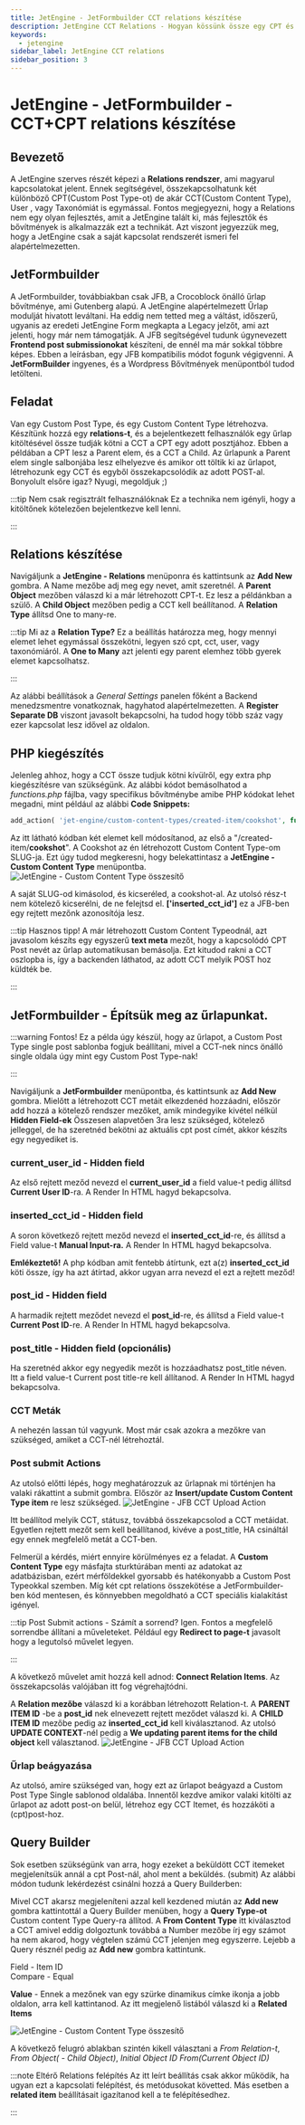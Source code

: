 ```yaml
---
title: JetEngine - JetFormbuilder CCT relations készítése 
description: JetEngine CCT Relations - Hogyan kössünk össze egy CPT és egy CCT a JetFormbuilder segítségével
keywords:
  - jetengine
sidebar_label: JetEngine CCT relations
sidebar_position: 3
---
```



# JetEngine - JetFormbuilder - CCT+CPT relations készítése

## Bevezető

A JetEngine szerves részét képezi a **Relations rendszer**, ami  magyarul kapcsolatokat jelent. Ennek segítségével, összekapcsolhatunk két különböző CPT(Custom Post Type-ot)
de akár CCT(Custom Content Type), User , vagy Taxonómiát is egymással. Fontos megjegyezni, hogy a Relations nem egy olyan fejlesztés, amit a JetEngine talált ki, más fejlesztők
és bővítmények is alkalmazzák ezt a technikát. Azt viszont jegyezzük meg, hogy a JetEngine csak a saját kapcsolat rendszerét ismeri fel alapértelmezetten.

## JetFormbuilder

A JetFormbuilder, továbbiakban csak JFB, a Crocoblock önálló űrlap bővítménye, ami Gutenberg alapú. A JetEngine alapértelmezett Űrlap modulját hivatott leváltani.
Ha eddig nem tetted meg a váltást, időszerű, ugyanis az eredeti JetEngine Form megkapta a Legacy jelzőt, ami azt jelenti, hogy már nem támogatják. A JFB segítségével
tudunk úgynevezett **Frontend post submissionokat** készíteni, de ennél ma már sokkal többre képes. Ebben a leírásban, egy JFB kompatibilis módot fogunk végigvenni.
A **JetFormBuilder** ingyenes, és a Wordpress Bővítmények menüpontból tudod letölteni.

<WPEmbed url="jetformbuilder" />


## Feladat

Van egy Custom Post Type, és egy Custom Content Type létrehozva. Készítünk hozzá egy **relations-t**, és a bejelentkezett felhasználók egy űrlap kitöltésével össze 
tudják kötni a CCT a CPT egy adott posztjához. Ebben a példában a CPT lesz a Parent elem, és a CCT a Child. Az űrlapunk a Parent elem single salbonjába lesz elhelyezve
és amikor ott töltik ki az űrlapot, létrehozunk egy CCT és egyből összekapcsolódik az adott POST-al. Bonyolult elsőre igaz? Nyugi, megoldjuk ;)

:::tip Nem csak regisztrált felhasználóknak
Ez a technika nem igényli, hogy a kitöltőnek kötelezően bejelentkezve kell lenni.

:::

## Relations készítése

Navigáljunk a **JetEngine - Relations** menüponra és kattintsunk az **Add New** gombra. A Name mezőbe adj meg egy nevet, amit szeretnél. A **Parent Object** mezőben
válaszd ki a már létrehozott CPT-t. Ez lesz a példánkban a szülő. A **Child Object** mezőben pedig a CCT kell beállítanod. A **Relation Type** állítsd One to many-re.

:::tip Mi az a **Relation Type?**
Ez a beállítás határozza meg, hogy mennyi elemet lehet egymással összekötni, legyen szó cpt, cct, user, vagy taxonómiáról. A **One to Many** azt jelenti
egy parent elemhez több gyerek elemet kapcsolhatsz. 

:::

Az alábbi beállítások a *General Settings* panelen főként a Backend menedzsmentre vonatkoznak, hagyhatod alapértelmezetten. A **Register Separate DB** viszont javasolt bekapcsolni, ha 
tudod hogy több száz vagy ezer kapcsolat lesz idővel az oldalon.

## PHP kiegészítés

Jelenleg ahhoz, hogy a CCT össze tudjuk kötni kívülről, egy extra php kiegészítésre van szükségünk. Az alábbi kódot bemásolhatod a *functions.php* fájlba, 
vagy specifikus bővítménybe amibe PHP kódokat lehet megadni, mint például az alábbi **Code Snippets:**

<WPEmbed url="code-snippets" />

```php
add_action( 'jet-engine/custom-content-types/created-item/cookshot', function ( $item, $item_id, $item_handler ) {  jet_form_builder()->form_handler->action_handler->request_data['inserted_cct_id'] = $item_id; }, 10, 3 ); 
```

Az itt látható kódban két elemet kell módosítanod, az első a "/created-item/**cookshot**". A Cookshot az én létrehozott Custom Content Type-om SLUG-ja. Ezt úgy tudod 
megkeresni, hogy belekattintasz a **JetEngine - Custom Content Type** menüpontba.
<BrowserWindow url="https://peldaweboldal.hu">
  <img src="/img/jetengine-cct-slug.png" alt="JetEngine - Custom Content Type összesítő"></img>
</BrowserWindow>

A saját SLUG-od kimásolod, és kicseréled, a cookshot-al. Az utolsó rész-t nem kötelező kicserélni, de ne felejtsd el. **['inserted_cct_id']** ez a JFB-ben
egy rejtett mezőnk azonosítója lesz.

:::tip Hasznos tipp!
A már létrehozott Custom Content Typeodnál, azt javasolom készíts egy egyszerű **text meta** mezőt, hogy a kapcsolódó CPT Post nevét az űrlap automatikusan
bemásolja. Ezt kitudod rakni a CCT oszlopba is, így a backenden láthatod, az adott CCT melyik POST hoz küldték be.

:::

## JetFormbuilder - Építsük meg az űrlapunkat.

:::warning Fontos! 
Ez a példa úgy készül, hogy az űrlapot, a Custom Post Type single post sablonba fogjuk beállítani, mivel a CCT-nek nincs önálló single oldala úgy mint egy Custom Post Type-nak!

:::

Navigáljunk a **JetFormbuilder** menüpontba, és kattintsunk az **Add New** gombra. Mielőtt a létrehozott CCT metáit elkezdenéd hozzáadni, először add hozzá a kötelező 
rendszer mezőket, amik mindegyike kivétel nélkül **Hidden Field-ek** Összesen alapvetően 3ra lesz szükséged, kötelező jelleggel, de ha szeretnéd bekötni az aktuális
cpt post címét, akkor készíts egy negyediket is.

### current_user_id - Hidden field
Az első rejtett meződ nevezd el **current_user_id** a field value-t pedig állítsd **Current User ID**-ra. A Render In HTML hagyd bekapcsolva.

### inserted_cct_id - Hidden field
A soron következő rejtett meződ nevezd el **inserted_cct_id**-re, és állítsd a Field value-t **Manual Input-ra.** A Render In HTML hagyd bekapcsolva.

**Emlékeztető!**
A php kódban amit fentebb átírtunk, ezt a(z) **inserted_cct_id** köti össze, így ha azt átírtad, akkor ugyan arra nevezd el ezt a rejtett meződ!

### post_id - Hidden field
A harmadik rejtett meződet nevezd el **post_id**-re, és állítsd a Field value-t **Current Post ID**-re. A Render In HTML hagyd bekapcsolva.

### post_title - Hidden field (opcionális)
Ha szeretnéd akkor egy negyedik mezőt is hozzáadhatsz post_title néven. Itt a field value-t Current post title-re kell állítanod. A Render In HTML hagyd bekapcsolva.

### CCT Meták
A nehezén lassan túl vagyunk. Most már csak azokra a mezőkre van szükséged, amiket a CCT-nél létrehoztál.

### Post submit Actions
Az utolsó előtti lépés, hogy meghatározzuk az űrlapnak mi történjen ha valaki rákattint a submit gombra. Először az **Insert/update Custom Content Type item** re lesz szükséged.
<BrowserWindow url="https://peldaweboldal.hu">
  <img src="/img/cct-jfb-action1.png" alt="JetEngine - JFB CCT Upload Action"></img>
</BrowserWindow>  

Itt beállítod melyik CCT, státusz, továbbá összekapcsolod a CCT metáidat. Egyetlen rejtett mezőt sem kell beállítanod, kivéve a post_title, HA csináltál egy ennek megfelelő
metát a CCT-ben.

Felmerül a kérdés, miért ennyire körülményes ez a feladat. A **Custom Content Type** egy másfajta sturktúrában menti az adatokat az adatbázisban, ezért
mérföldekkel gyorsabb és hatékonyabb a Custom Post Typeokkal szemben. Míg két cpt relations összekötése a JetFormbuilder-ben kód mentesen, és könnyebben megoldható
a CCT speciális kialakítást igényel.

:::tip Post Submit actions - Számít a sorrend?
Igen. Fontos a megfelelő sorrendbe állítani a műveleteket. Például egy **Redirect to page-t** javasolt hogy a legutolsó művelet legyen.

:::

A következő művelet amit hozzá kell adnod: **Connect Relation Items**. Az összekapcsolás valójában itt fog végrehajtódni. 

A **Relation mezőbe**
válaszd ki a korábban létrehozott Relation-t. A **PARENT ITEM ID** -be a **post_id** nek elnevezett rejtett meződet válaszd ki.
A **CHILD ITEM ID** mezőbe pedig az **inserted_cct_id** kell kiválasztanod. Az utolsó **UPDATE CONTEXT**-nél pedig a **We updating parent items for the child object** kell választanod.
<BrowserWindow url="https://peldaweboldal.hu">
  <img src="/img/cct-jfb-action2.png" alt="JetEngine - JFB CCT Upload Action"></img>
</BrowserWindow>  

### Űrlap beágyazása
Az utolsó, amire szükséged van, hogy ezt az űrlapot beágyazd a Custom Post Type Single sablonod oldalába. Innentől kezdve amikor valaki kitölti az űrlapot 
az adott post-on belül, létrehoz egy CCT Itemet, és hozzáköti a (cpt)post-hoz.

## Query Builder
Sok esetben szükségünk van arra, hogy ezeket a beküldött CCT itemeket megjelenítsük annál a cpt Post-nál, ahol ment a beküldés. (submit)
Az alábbi módon tudunk lekérdezést csinálni hozzá a Query Builderben:  

Mivel CCT akarsz megjeleníteni azzal kell kezdened miután az **Add new** gombra kattintottál a Query Builder menüben, hogy a **Query Type-ot** Custom content Type Query-ra állítod. A **From Content Type** itt kiválasztod a CCT amivel eddig dolgoztunk
továbbá a Number mezőbe írj egy számot ha nem akarod, hogy végtelen számú CCT jelenjen meg egyszerre. Lejebb a Query résznél pedig az **Add new** gombra kattintunk.

Field - Item ID  
Compare - Equal  

**Value** - Ennek a mezőnek van egy szürke dinamikus címke ikonja a jobb oldalon, arra kell kattintanod. Az itt megjelenő
listából válaszd ki a **Related Items**

<BrowserWindow url="https://peldaweboldal.hu">
  <img src="/img/cctrelationsquery.png" alt="JetEngine - Custom Content Type összesítő"></img>
</BrowserWindow>

A következő felugró ablakban szintén kikell választani a *From Relation-t*, *From Object( - Child Object)*, *Initial Object ID From(Current Object ID)*

:::note Eltérő Relations felépítés
Az itt leírt beállítás csak akkor működik, ha ugyan ezt a kapcsolati felépítést, és metódusokat követted. Más esetben a **related item** beállításait igazítanod kell a te felépítésedhez.

:::